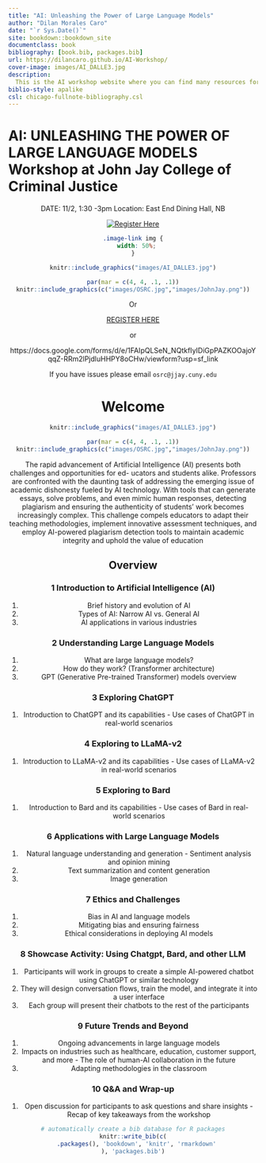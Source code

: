 ```yaml
--- 
title: "AI: Unleashing the Power of Large Language Models"
author: "Dilan Morales Caro"
date: "`r Sys.Date()`"
site: bookdown::bookdown_site
documentclass: book
bibliography: [book.bib, packages.bib]
url: https://dilancaro.github.io/AI-Workshop/
cover-image: images/AI_DALLE3.jpg
description: 
  This is the AI workshop website where you can find many resources for later use
biblio-style: apalike
csl: chicago-fullnote-bibliography.csl
---
```


# AI: UNLEASHING THE POWER OF LARGE LANGUAGE MODELS <br> Workshop at John Jay College of Criminal Justice{-}


<center>

DATE: 11/2, 1:30 -3pm
Location: East End Dining Hall, NB

[![Register Here](images/Register-Here.png)](https://docs.google.com/forms/d/e/1FAIpQLSeN_NQtkfIyIDiGpPAZKOOajoYqqZ-RRm2lPjdluHHPY8oCHw/viewform?usp=sf_link){.image-link}

```css
.image-link img {
  width: 50%;
}
```

<center>

```r
knitr::include_graphics("images/AI_DALLE3.jpg")
``` 
</center>
<center>
```r
par(mar = c(4, 4, .1, .1))
knitr::include_graphics(c("images/OSRC.jpg","images/JohnJay.png"))
``` 
</center>

Or 

[REGISTER HERE](https://docs.google.com/forms/d/e/1FAIpQLSeN_NQtkfIyIDiGpPAZKOOajoYqqZ-RRm2lPjdluHHPY8oCHw/viewform?usp=sf_link)

or

https://docs.google.com/forms/d/e/1FAIpQLSeN_NQtkfIyIDiGpPAZKOOajoYqqZ-RRm2lPjdluHHPY8oCHw/viewform?usp=sf_link

If you have issues please email `osrc@jjay.cuny.edu`

# Welcome {-}
<center>

```r
knitr::include_graphics("images/AI_DALLE3.jpg")
``` 
</center>
<center>
```r
par(mar = c(4, 4, .1, .1))
knitr::include_graphics(c("images/OSRC.jpg","images/JohnJay.png"))
``` 
</center>

The rapid advancement of Artificial Intelligence (AI) presents both challenges and opportunities for ed-
ucators and students alike. Professors are confronted with the daunting task of addressing the emerging
issue of academic dishonesty fueled by AI technology. With tools that can generate essays, solve problems,
and even mimic human responses, detecting plagiarism and ensuring the authenticity of students’ work
becomes increasingly complex. This challenge compels educators to adapt their teaching methodologies, implement innovative assessment techniques, and employ AI-powered plagiarism detection tools to
maintain academic integrity and uphold the value of education

## Overview {-}

### 1 Introduction to Artificial Intelligence (AI) {-}

1. Brief history and evolution of AI
1. Types of AI: Narrow AI vs. General AI
1. AI applications in various industries

### 2 Understanding Large Language Models {-}

1. What are large language models?
1. How do they work? (Transformer architecture)
1. GPT (Generative Pre-trained Transformer) models overview

### 3 Exploring ChatGPT {-}

1. Introduction to ChatGPT and its capabilities - Use cases of ChatGPT in real-world scenarios

### 4 Exploring to LLaMA-v2 {-}

1. Introduction to LLaMA-v2 and its capabilities - Use cases of LLaMA-v2 in real-world scenarios

### 5 Exploring to Bard {-}

1. Introduction to Bard and its capabilities - Use cases of Bard in real-world scenarios

### 6 Applications with Large Language Models {-}

1. Natural language understanding and generation - Sentiment analysis and opinion mining
1. Text summarization and content generation
1. Image generation

### 7 Ethics and Challenges {-}

1. Bias in AI and language models
1. Mitigating bias and ensuring fairness
1. Ethical considerations in deploying AI models

### 8 Showcase Activity: Using Chatgpt, Bard, and other LLM {-}

1. Participants will work in groups to create a simple AI-powered chatbot using ChatGPT or similar technology
1. They will design conversation flows, train the model, and integrate it into a user interface
1. Each group will present their chatbots to the rest of the participants

### 9 Future Trends and Beyond {-}

1. Ongoing advancements in large language models
1. Impacts on industries such as healthcare, education, customer support, and more - The role of human-AI collaboration in the future
1. Adapting methodologies in the classroom

### 10 Q&A and Wrap-up {-}
1. Open discussion for participants to ask questions and share insights - Recap of key takeaways from the workshop

```r
# automatically create a bib database for R packages
knitr::write_bib(c(
  .packages(), 'bookdown', 'knitr', 'rmarkdown'
), 'packages.bib')
```

